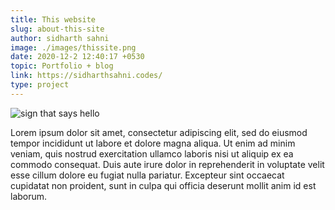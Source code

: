 ```yaml
---
title: This website
slug: about-this-site
author: sidharth sahni
image: ./images/thissite.png
date: 2020-12-2 12:40:17 +0530
topic: Portfolio + blog
link: https://sidharthsahni.codes/
type: project
---
```


![sign that says hello](./images/thissite.png)

Lorem ipsum dolor sit amet, consectetur adipiscing elit, sed do eiusmod tempor incididunt ut labore et dolore magna aliqua. Ut enim ad minim veniam, quis nostrud exercitation ullamco laboris nisi ut aliquip ex ea commodo consequat. Duis aute irure dolor in reprehenderit in voluptate velit esse cillum dolore eu fugiat nulla pariatur. Excepteur sint occaecat cupidatat non proident, sunt in culpa qui officia deserunt mollit anim id est laborum.